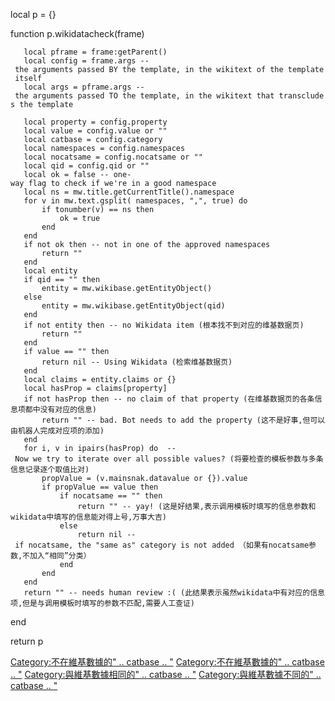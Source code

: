 local p = {}

function p.wikidatacheck(frame)
    local pframe = frame:getParent()
    local config = frame.args -- the arguments passed BY the template, in the wikitext of the template itself
    local args = pframe.args -- the arguments passed TO the template, in the wikitext that transcludes the template
    
    local property = config.property
    local value = config.value or ""
    local catbase = config.category
    local namespaces = config.namespaces
    local nocatsame = config.nocatsame or ""
    local qid = config.qid or ""
    local ok = false -- one-way flag to check if we're in a good namespace
    local ns = mw.title.getCurrentTitle().namespace
    for v in mw.text.gsplit( namespaces, ",", true) do
        if tonumber(v) == ns then
            ok = true
        end
    end
    if not ok then -- not in one of the approved namespaces
        return ""
    end
    local entity
    if qid == "" then
        entity = mw.wikibase.getEntityObject()
    else
        entity = mw.wikibase.getEntityObject(qid)
    end
    if not entity then -- no Wikidata item (根本找不到对应的维基数据页)
        return "[[Category:不在維基數據的"_.._catbase_.._"|Category:不在維基數據的" .. catbase .. "]]"
    end
    if value == "" then
    	return nil -- Using Wikidata (检索维基数据页)
    end
    local claims = entity.claims or {}
    local hasProp = claims[property]
    if not hasProp then -- no claim of that property (在维基数据页的各条信息项都中没有对应的信息)
        return "[[Category:不在維基數據的"_.._catbase_.._"|Category:不在維基數據的" .. catbase .. "]]" -- bad. Bot needs to add the property (这不是好事,但可以由机器人完成对应项的添加)
    end
    for i, v in ipairs(hasProp) do	-- Now we try to iterate over all possible values? (将要检查的模板参数与多条信息记录逐个取值比对)
    	propValue = (v.mainsnak.datavalue or {}).value
    	if propValue == value then
    		if nocatsame == "" then
    			return "[[Category:與維基數據相同的"_.._catbase_.._"|Category:與維基數據相同的" .. catbase .. "]]" -- yay! (这是好结果,表示调用模板时填写的信息参数和wikidata中填写的信息能对得上号,万事大吉)
    		else
    			return nil -- if nocatsame, the "same as" category is not added （如果有nocatsame参数,不加入“相同”分类）
    		end
    	end
	end
    return "[[Category:與維基數據不同的"_.._catbase_.._"|Category:與維基數據不同的" .. catbase .. "]]" -- needs human review :( (此结果表示虽然wikidata中有对应的信息项,但是与调用模板时填写的参数不匹配,需要人工查证)
end

return p